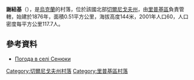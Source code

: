 {{coord|51|46|3|N|30|48|44|E|scale:100000|display=title}}

'''謝紐基'''（{{lang-uk|Сенюки}}），是[[烏克蘭|烏克蘭]]的村落，位於該國北部[[切爾尼戈夫州|切爾尼戈夫州]]，由[[里普基區|里普基區]]負責管轄，始建於1876年，面積0.51平方公里，海拔高度144米，2001年人口60，人口密度每平方公里117.7人。

==參考資料==
* [http://weather.in.ua/ua/chernigovskaja/23640 Погода в селі Сенюки]{{Wayback|url=http://weather.in.ua/ua/chernigovskaja/23640 |date=20111220113933 }}

[[Category:切爾尼戈夫州村落|Category:切爾尼戈夫州村落]]
[[Category:里普基區村落|Category:里普基區村落]]


{{Chernihiv-geo-stub}}